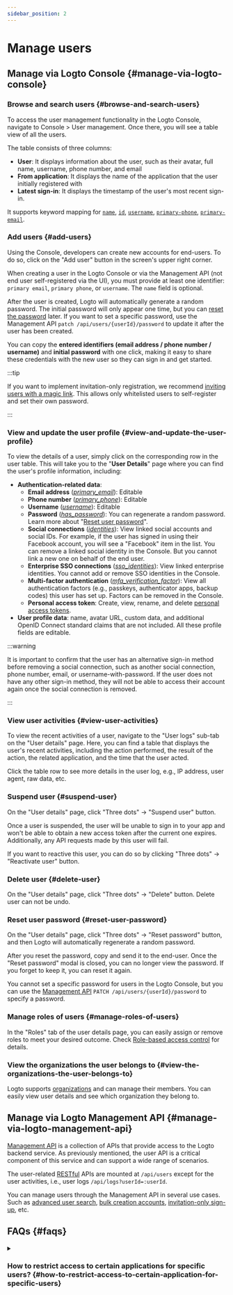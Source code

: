 ```yaml
---
sidebar_position: 2
---
```


# Manage users

## Manage via Logto Console \{#manage-via-logto-console}

### Browse and search users \{#browse-and-search-users}

To access the user management functionality in the Logto Console, navigate to <CloudLink to="/users">Console > User management</CloudLink>. Once there, you will see a table view of all the users.

The table consists of three columns:

- **User**: It displays information about the user, such as their avatar, full name, username, phone number, and email
- **From application**: It displays the name of the application that the user initially registered with
- **Latest sign-in**: It displays the timestamp of the user's most recent sign-in.

It supports keyword mapping for [`name`](/user-management/user-data#name), [`id`](/user-management/user-data#id), [`username`](/user-management/user-data#username), [`primary-phone`](/user-management/user-data#primary_phone), [`primary-email`](/user-management/user-data#primary_email).

### Add users \{#add-users}

Using the Console, developers can create new accounts for end-users. To do so, click on the "Add user" button in the screen's upper right corner.

When creating a user in the Logto Console or via the Management API (not end user self-registered via the UI), you must provide at least one identifier: `primary email`, `primary phone`, or `username`. The `name` field is optional.

After the user is created, Logto will automatically generate a random password. The initial password will only appear one time, but you can [reset the password](./manage-users#reset-user-password) later. If you want to set a specific password, use the Management API `patch /api/users/{userId}/password` to update it after the user has been created.

You can copy the **entered identifiers (email address / phone number / username)** and **initial password** with one click, making it easy to share these credentials with the new user so they can sign in and get started.

:::tip

If you want to implement invitation-only registration, we recommend [inviting users with a magic link](/end-user-flows/sign-up-and-sign-in/disable-user-registration#option-1-invite-user-with-magic-link-recommended). This allows only whitelisted users to self-register and set their own password.

:::

### View and update the user profile \{#view-and-update-the-user-profile}

To view the details of a user, simply click on the corresponding row in the user table. This will take you to the "**User Details**" page where you can find the user's profile information, including:

- **Authentication-related data**:
  - **Email address** (_[primary_email](/user-management/user-data#primary-email)_): Editable
  - **Phone number** (_[primary_phone](/user-management/user-data#primary_phone)_): Editable
  - **Username** (_[username](/user-management/user-data#username)_): Editable
  - **Password** (_[has_password](/user-management/user-data#has_password)_): You can regenerate a random password. Learn more about "[Reset user password](#reset-user-password)".
  - **Social connections** (_[identities](/user-management/user-data#social-identities)_): View linked social accounts and social IDs. For example, if the user has signed in using their Facebook account, you will see a "Facebook" item in the list. You can remove a linked social identity in the Console. But you cannot link a new one on behalf of the end user.
  - **Enterprise SSO connections** (_[sso_identities](/user-management/user-data#sso-identities)_): View linked enterprise identities. You cannot add or remove SSO identities in the Console.
  - **Multi-factor authentication** (_[mfa_verification_factor](/user-management/user-data#mfa_verification_factors)_): View all authentication factors (e.g., passkeys, authenticator apps, backup codes) this user has set up. Factors can be removed in the Console.
  - **Personal access token**: Create, view, rename, and delete [personal access tokens](/user-management/personal-access-token).
- **User profile data**: name, avatar URL, custom data, and additional OpenID Connect standard claims that are not included. All these profile fields are editable.

:::warning

It is important to confirm that the user has an alternative sign-in method before removing a social connection, such as another social connection, phone number, email, or username-with-password. If the user does not have any other sign-in method, they will not be able to access their account again once the social connection is removed.

:::

### View user activities \{#view-user-activities}

To view the recent activities of a user, navigate to the "User logs" sub-tab on the "User details" page. Here, you can find a table that displays the user's recent activities, including the action performed, the result of the action, the related application, and the time that the user acted.

Click the table row to see more details in the user log, e.g., IP address, user agent, raw data, etc.

### Suspend user \{#suspend-user}

On the "User details" page, click "Three dots" -> "Suspend user" button.

Once a user is suspended, the user will be unable to sign in to your app and won't be able to obtain a new access token after the current one expires. Additionally, any API requests made by this user will fail.

If you want to reactive this user, you can do so by clicking "Three dots" -> "Reactivate user" button.

### Delete user \{#delete-user}

On the "User details" page, click "Three dots" -> "Delete" button. Delete user can not be undo.

### Reset user password \{#reset-user-password}

On the "User details" page, click "Three dots" -> "Reset password" button, and then Logto will automatically regenerate a random password.

After you reset the password, copy and send it to the end-user. Once the "Reset password" modal is closed, you can no longer view the password. If you forget to keep it, you can reset it again.

You cannot set a specific password for users in the Logto Console, but you can use the [Management API](/integrate-logto/interact-with-management-api) `PATCH /api/users/{userId}/password` to specify a password.

### Manage roles of users \{#manage-roles-of-users}

In the "Roles" tab of the user details page, you can easily assign or remove roles to meet your desired outcome. Check [Role-based access control](/authorization/role-based-access-control) for details.

### View the organizations the user belongs to \{#view-the-organizations-the-user-belongs-to}

Logto supports [organizations](/organizations/organization-management) and can manage their members. You can easily view user details and see which organization they belong to.

## Manage via Logto Management API \{#manage-via-logto-management-api}

[Management API](/concepts/core-service/#management-api) is a collection of APIs that provide access to the Logto backend service. As previously mentioned, the user API is a critical component of this service and can support a wide range of scenarios.

The user-related [RESTful](https://en.wikipedia.org/wiki/Representational_state_transfer) APIs are mounted at `/api/users` except for the user activities, i.e., user logs `/api/logs?userId=:userId`.

You can manage users through the Management API in several use cases. Such as [advanced user search](/user-management/advanced-user-search), [bulk creation accounts](https://openapi.logto.io/operation/operation-createuser), [invitation-only sign-up](/end-user-flows/sign-up-and-sign-in/disable-user-registration), etc.

## FAQs \{#faqs}

<details>

<summary>

### How to restrict access to certain applications for specific users? \{#how-to-restrict-access-to-certain-application-for-specific-users}

</summary>

Due to Logto's [Omni-sign-in](https://logto.io/products/omni-sign-in) nature, it's not designed to restrict user access to certain applications before authentication.
However, you can still design application specific user roles and permissions to protect your API resources, and validate permissions on API access upon successful user sign-in.
Refer to Authorization: [Role-based access control](/authorization/role-based-access-control) for more information.

</details>
